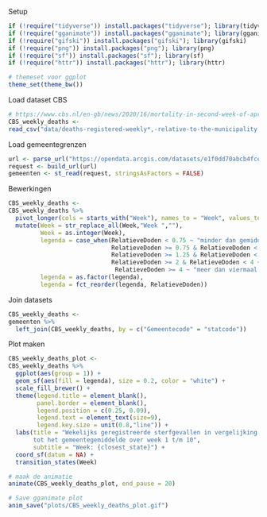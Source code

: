 
Setup
```r
if (!require("tidyverse")) install.packages("tidyverse"); library(tidyverse)
if (!require("gganimate")) install.packages("gganimate"); library(gganimate)
if (!require("gifski")) install.packages("gifski"); library(gifski)
if (!require("png")) install.packages("png"); library(png) 
if (!require("sf")) install.packages("sf"); library(sf)
if (!require("httr")) install.packages("httr"); library(httr) 

# themeset voor ggplot
theme_set(theme_bw())

```

Load dataset CBS 
```r
# https://www.cbs.nl/en-gb/news/2020/16/mortality-in-second-week-of-april-estimated-at-5-000
CBS_weekly_deaths <-
read_csv("data/deaths-registered-weekly*,-relative-to-the-municipality's-average-across-weeks-1-to-10.csv")
```

Load gemeentegrenzen
```r
url <- parse_url("https://opendata.arcgis.com/datasets/e1f0dd70abcb4fceabbc43412e43ad4b_0.geojson")
request <- build_url(url)
gemeenten <- st_read(request, stringsAsFactors = FALSE) 
```

Bewerkingen
```r
CBS_weekly_deaths <-
CBS_weekly_deaths %>% 
  pivot_longer(cols = starts_with("Week"), names_to = "Week", values_to = "RelatieveDoden") %>% 
  mutate(Week = str_replace_all(Week,"Week ",""),
         Week = as.integer(Week),
         legenda = case_when(RelatieveDoden < 0.75 ~ "minder dan gemiddeld",
                             RelatieveDoden >= 0.75 & RelatieveDoden < 1.25 ~ "gemiddeld",
                             RelatieveDoden >= 1.25 & RelatieveDoden < 2 ~ "tot tweemaal gemiddelde",
                             RelatieveDoden >= 2 & RelatieveDoden < 4 ~ "twee- tot viermaal gemiddelde",
                              RelatieveDoden >= 4 ~ "meer dan viermaal gemiddeld"),
         legenda = as.factor(legenda),
         legenda = fct_reorder(legenda, RelatieveDoden))

```

Join datasets
```r
CBS_weekly_deaths <-
gemeenten %>% 
  left_join(CBS_weekly_deaths, by = c("Gemeentecode" = "statcode"))

```

Plot maken
```r
CBS_weekly_deaths_plot <-
CBS_weekly_deaths %>% 
  ggplot(aes(group = 1)) +
  geom_sf(aes(fill = legenda), size = 0.2, color = "white") +
  scale_fill_brewer() +
  theme(legend.title = element_blank(),
        panel.border = element_blank(),
        legend.position = c(0.25, 0.09),
        legend.text = element_text(size=9),
        legend.key.size = unit(0.8,"line")) +
  labs(title = "Wekelijks geregistreerde sterfgevallen in vergelijking 
       tot het gemeentegemiddelde over week 1 t/m 10",
       subtitle = "Week: {closest_state}") +
  coord_sf(datum = NA) +
  transition_states(Week) 

# maak de animatie
animate(CBS_weekly_deaths_plot, end_pause = 20)

# Save gganimate plot
anim_save("plots/CBS_weekly_deaths_plot.gif")

```

